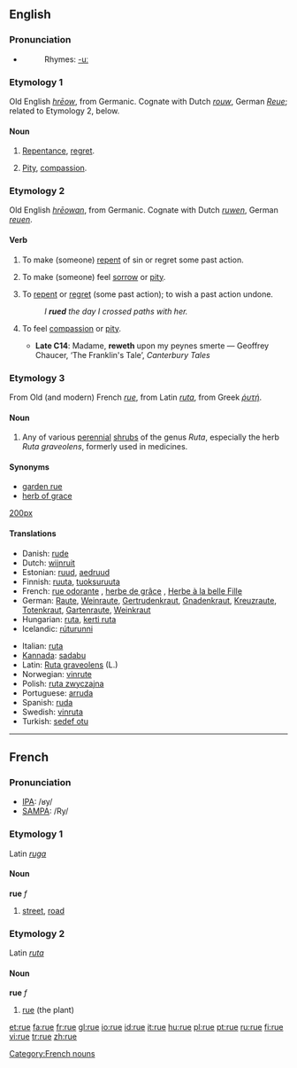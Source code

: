 {{see|rué}}
==English==

===Pronunciation===
*{{IPA|/ru:/}}
*:Rhymes: [[Rhymes:English:-uː|-uː]]

===Etymology 1===
Old English ''[[hreow|hrēow]]'', from Germanic.  Cognate with Dutch ''[[rouw]]'', German ''[[Reue]]''; related to Etymology 2, below.

====Noun====
{{en-noun|-}}

# {{archaic}} [[repentance|Repentance]], [[regret]].
# {{archaic}} [[pity|Pity]], [[compassion]].

===Etymology 2===
Old English ''[[hreowan|hrēowan]]'', from Germanic.  Cognate with Dutch ''[[ruwen]]'', German ''[[reuen]]''.

====Verb====
{{en-verb|rues|'''[[ruing]]''' ''or'' '''[[rueing]]'''|rued}}

# {{obsolete}} {{transitive}} To make (someone) [[repent]] of sin or regret some past action.
# {{obsolete}} {{transitive}} To make (someone) feel [[sorrow]] or [[pity]].
# {{transitive}} To [[repent]] or [[regret]] (some past action); to wish a past action undone.
#:''I '''rued''' the day I crossed paths with her.''
# {{archaic}} {{intransitive}} To feel [[compassion]] or [[pity]].
#*'''Late C14''': Madame, '''reweth''' upon my peynes smerte — Geoffrey Chaucer, ‘The Franklin's Tale’, ''Canterbury Tales''

===Etymology 3===
From Old (and modern) French ''[[#French|rue]]'', from Latin ''[[ruta]]'', from Greek ''[[ῥυτή]]''.

====Noun====
{{en-noun}}
{{wikipedia}}

# Any of various [[perennial]] [[shrubs]] of the genus ''Ruta'', especially the herb ''Ruta graveolens'', formerly used in medicines.

====Synonyms====
*[[garden rue]]
*[[herb of grace]]

[[image:Ruta_graveolens.jpg|200px]]

====Translations====
{{rfc-level|Translations at L3+ (AutoFormat would have corrected level of Synonyms)}}
{{top}}
*Danish: [[rude]]
*Dutch: [[wijnruit]]
*Estonian: [[ruud]], [[aedruud]]
*Finnish: [[ruuta]], [[tuoksuruuta]]
*French: [[rue odorante]] {{f}}, [[herbe de grâce]] {{f}}, [[Herbe à la belle Fille]] {{f}}
*German: [[Raute]], [[Weinraute]], [[Gertrudenkraut]], [[Gnadenkraut]], [[Kreuzraute]], [[Totenkraut]], [[Gartenraute]], [[Weinkraut]]
*Hungarian: [[ruta]], [[kerti ruta]]
*Icelandic: [[rúturunni]]
{{mid}}
*Italian: [[ruta]] {{f}}
*[[Kannada]]: [[sadabu]]
*Latin: [[Ruta graveolens]] (L.)
*Norwegian: [[vinrute]]
*Polish: [[ruta zwyczajna]]
*Portuguese: [[arruda]]
*Spanish: [[ruda]]
*Swedish: [[vinruta]]
*Turkish: [[sedef otu]]
{{bottom}}

----

==French==

===Pronunciation===
*[[w:IPA|IPA]]: /ʁy/
*[[w:SAMPA|SAMPA]]: /Ry/

===Etymology 1===
Latin ''[[ruga]]''

====Noun====
'''rue''' ''f''

# [[street]], [[road]]

===Etymology 2===
Latin ''[[ruta]]''

====Noun====
'''rue''' ''f''

# [[rue]] (the plant)

[[Category:French nouns]]

[[et:rue]]
[[fa:rue]]
[[fr:rue]]
[[gl:rue]]
[[io:rue]]
[[id:rue]]
[[it:rue]]
[[hu:rue]]
[[pl:rue]]
[[pt:rue]]
[[ru:rue]]
[[fi:rue]]
[[vi:rue]]
[[tr:rue]]
[[zh:rue]]
